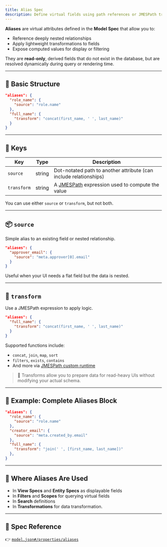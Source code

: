 ```yaml
---
title: Alias Spec
description: Define virtual fields using path references or JMESPath transforms.
---
```


**Aliases** are virtual attributes defined in the **Model Spec** that allow you to:

- Reference deeply nested relationships
- Apply lightweight transformations to fields
- Expose computed values for display or filtering

They are **read-only**, derived fields that do not exist in the database, but are resolved dynamically during query or rendering time.

---

## 🔧 Basic Structure

```json
"aliases": {
  "role_name": {
    "source": "role.name"
  },
  "full_name": {
    "transform": "concat(first_name, ' ', last_name)"
  }
}
```

---

## 🔑 Keys

| Key         | Type   | Description                                                             |
| ----------- | ------ | ----------------------------------------------------------------------- |
| `source`    | string | Dot-notated path to another attribute (can include relationships)       |
| `transform` | string | A [JMESPath](https://jmespath.org) expression used to compute the value |

You can use either `source` or `transform`, but not both.

---

## 📦 `source`

Simple alias to an existing field or nested relationship.

```json
"aliases": {
  "approver_email": {
    "source": "meta.approver[0].email"
  }
}
```

Useful when your UI needs a flat field but the data is nested.

---

## 🔁 `transform`

Use a JMESPath expression to apply logic.

```json
"aliases": {
  "full_name": {
    "transform": "concat(first_name, ' ', last_name)"
  }
}
```

Supported functions include:

- `concat`, `join`, `map`, `sort`
- `filters`, `exists`, `contains`
- And more via [JMESPath custom runtime](https://jmespath.org/specification.html)

> 🧠 Transforms allow you to prepare data for read-heavy UIs without modifying your actual schema.

---

## 🧪 Example: Complete Aliases Block

```json
"aliases": {
  "role_name": {
    "source": "role.name"
  },
  "creator_email": {
    "source": "meta.created_by.email"
  },
  "full_name": {
    "transform": "join(' ', [first_name, last_name])"
  },
}
```

---

## 🔎 Where Aliases Are Used

- In **View Specs** and **Entity Specs** as displayable fields
- In **Filters** and **Scopes** for querying virtual fields
- In **Search** definitions
- In **Transformations** for data transformation.

---

## 📎 Spec Reference

👉 [`model.json#/properties/aliases`](https://locospec.com/specs/model.json#/properties/aliases)
